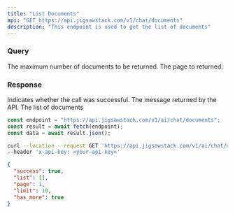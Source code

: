 ```yaml
---
title: "List Documents"
api: "GET https://api.jigsawstack.com/v1/chat/documents"
description: "This endpoint is used to get the list of documents"
---
```


### Query

<ParamField query="limit" type="number" defaultValue="10" default="10">
  The maximum number of documents to be returned.
</ParamField>
<ParamField query="page" type="number" defaultValue="0" default="0">
  The page to returned.
</ParamField>

<Snippet file="header.mdx" />

### Response

<ResponseField name="success" type="boolean">
  Indicates whether the call was successful.
</ResponseField>

<ResponseField name="message" type="string">
  The message returned by the API.
</ResponseField>

<ResponseField name="currencies" type="JSON">
  The list of documents
</ResponseField>

<RequestExample>

```javascript Node.js
const endpoint = "https://api.jigsawstack.com/v1/ai/chat/documents";
const result = await fetch(endpoint);
const data = await result.json();
```

```bash cURL
curl --location --request GET 'https://api.jigsawstack.com/v1/ai/chat/documents' \
--header 'x-api-key: <your-api-key>'
```

</RequestExample>

<ResponseExample>

```json Response
{
  "success": true,
  "list": [],
  "page": 1,
  "limit": 10,
  "has_more": true
}
```

</ResponseExample>
